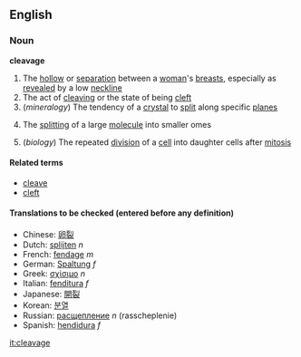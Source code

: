 ==English==
===Noun===
'''cleavage'''
# The [[hollow]] or [[separation]] between a [[woman]]'s [[breast]]s, especially as [[revealed]] by a low [[neckline]]
# The act of [[cleaving]] or the state of being [[cleft]]
#(''mineralogy'') The tendency of a [[crystal]] to [[split]] along specific [[plane]]s
#{{chemistry}} The [[splitting]] of a large [[molecule]] into smaller omes
#(''biology'') The repeated [[division]] of a [[cell]] into daughter cells after [[mitosis]]

====Related terms====
*[[cleave]]
*[[cleft]]

====Translations to be checked (entered before any definition)====
*Chinese: [[卵裂]]
*Dutch: [[splijten]] ''n''
*French: [[fendage]] ''m''
*German: [[Spaltung]] ''f''
*Greek: [[σχίσιμο]] ''n''
*Italian: [[fenditura]] ''f''
*Japanese: [[開裂]]
*Korean: [[분열]]
*Russian: [[расщепление]] ''n'' (rasscheplenie)
*Spanish: [[hendidura]] ''f''

[[it:cleavage]]